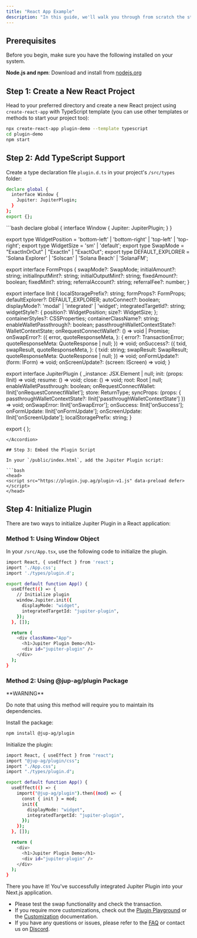 ```yaml
---
title: "React App Example"
description: "In this guide, we'll walk you through from scratch the steps to integrate Jupiter Plugin into a React application."
---
```


## Prerequisites

Before you begin, make sure you have the following installed on your system.

**Node.js and npm**: Download and install from [nodejs.org](https://nodejs.org)

## Step 1: Create a New React Project

Head to your preferred directory and create a new React project using `create-react-app` with TypeScript template (you can use other templates or methods to start your project too):

```bash
npx create-react-app plugin-demo --template typescript
cd plugin-demo
npm start
```

## Step 2: Add TypeScript Support

Create a type declaration file `plugin.d.ts` in your project's `/src/types` folder:

```bash
declare global {
  interface Window {
    Jupiter: JupiterPlugin;
  }
};
export {};
```

<Accordion title="Full TypeScript Declaration">
  ```bash
  declare global {
    interface Window {
        Jupiter: JupiterPlugin;
    }
}

export type WidgetPosition = 'bottom-left' | 'bottom-right' | 'top-left' | 'top-right';
export type WidgetSize = 'sm' | 'default';
export type SwapMode = "ExactInOrOut" | "ExactIn" | "ExactOut";
export type DEFAULT_EXPLORER = 'Solana Explorer' | 'Solscan' | 'Solana Beach' | 'SolanaFM';

export interface FormProps {
    swapMode?: SwapMode;
    initialAmount?: string;
    initialInputMint?: string;
    initialOutputMint?: string;
    fixedAmount?: boolean;
    fixedMint?: string;
    referralAccount?: string;
    referralFee?: number;
}

export interface IInit {
    localStoragePrefix?: string;
    formProps?: FormProps;
    defaultExplorer?: DEFAULT_EXPLORER;
    autoConnect?: boolean;
    displayMode?: 'modal' | 'integrated' | 'widget';
    integratedTargetId?: string;
    widgetStyle?: {
        position?: WidgetPosition;
        size?: WidgetSize;
    };
    containerStyles?: CSSProperties;
    containerClassName?: string;
    enableWalletPassthrough?: boolean;
    passthroughWalletContextState?: WalletContextState;
    onRequestConnectWallet?: () => void | Promise<void>;
    onSwapError?: ({
        error,
        quoteResponseMeta,
    }: {
        error?: TransactionError;
        quoteResponseMeta: QuoteResponse | null;
    }) => void;
    onSuccess?: ({
        txid,
        swapResult,
        quoteResponseMeta,
    }: {
        txid: string;
        swapResult: SwapResult;
        quoteResponseMeta: QuoteResponse | null;
    }) => void;
    onFormUpdate?: (form: IForm) => void;
    onScreenUpdate?: (screen: IScreen) => void;
}

export interface JupiterPlugin {
    _instance: JSX.Element | null;
    init: (props: IInit) => void;
    resume: () => void;
    close: () => void;
    root: Root | null;
    enableWalletPassthrough: boolean;
    onRequestConnectWallet: IInit['onRequestConnectWallet'];
    store: ReturnType<typeof createStore>;
    syncProps: (props: { passthroughWalletContextState?: IInit['passthroughWalletContextState'] }) => void;
    onSwapError: IInit['onSwapError'];
    onSuccess: IInit['onSuccess'];
    onFormUpdate: IInit['onFormUpdate'];
    onScreenUpdate: IInit['onScreenUpdate'];
    localStoragePrefix: string;
}

export { };
  ```
</Accordion>

## Step 3: Embed the Plugin Script

In your `/public/index.html`, add the Jupiter Plugin script:

```bash
<head>
  <script src="https://plugin.jup.ag/plugin-v1.js" data-preload defer></script>
</head>
```

## Step 4: Initialize Plugin

There are two ways to initialize Jupiter Plugin in a React application:

### Method 1: Using Window Object

In your `/src/App.tsx`, use the following code to initialize the plugin.

```bash
import React, { useEffect } from 'react';
import './App.css';
import './types/plugin.d';

export default function App() {
  useEffect(() => {
    // Initialize plugin
    window.Jupiter.init({
      displayMode: "widget",
      integratedTargetId: "jupiter-plugin",
    });
  }, []);

  return (
    <div className="App">
      <h1>Jupiter Plugin Demo</h1>
      <div id="jupiter-plugin" />
    </div>
  );
}
```

### Method 2: Using @jup-ag/plugin Package

<Warning>
**WARNING**

Do note that using this method will require you to maintain its dependencies.

</Warning>

<Steps>
  <Step>
  Install the package:

```bash
npm install @jup-ag/plugin
```
</Step>

<Step>
Initialize the plugin:

```bash
import React, { useEffect } from "react";
import "@jup-ag/plugin/css";
import "./App.css";
import "./types/plugin.d";

export default function App() {
  useEffect(() => {
    import("@jup-ag/plugin").then((mod) => {
      const { init } = mod;
      init({
        displayMode: "widget",
        integratedTargetId: "jupiter-plugin",
      });
    });
  }, []);

  return (
    <div>
      <h1>Jupiter Plugin Demo</h1>
      <div id="jupiter-plugin" />
    </div>
  );
}
```
</Step>
</Steps>

There you have it! You've successfully integrated Jupiter Plugin into your Next.js application.
 - Please test the swap functionality and check the transaction.
 - If you require more customizations, check out the [Plugin Playground](https://plugin.jup.ag) or the [Customization](/docs/tool-kits/plugin/customization) documentation.
 - If you have any questions or issues, please refer to the [FAQ](/docs/tool-kits/plugin/faq) or contact us on [Discord](https://discord.gg/jup).
